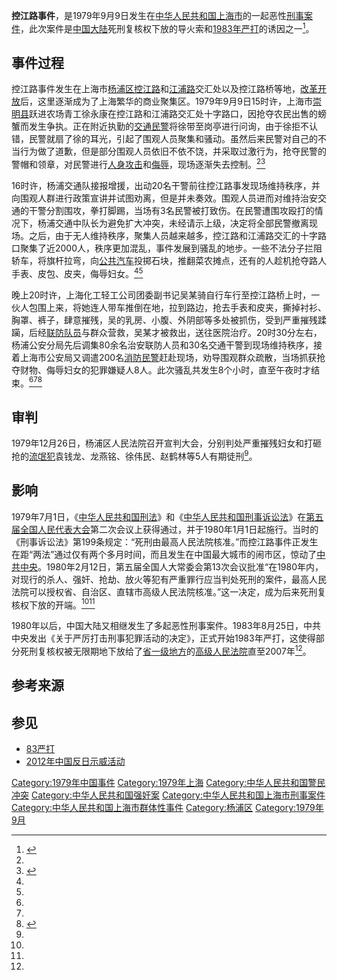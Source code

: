 {{UTC+8}}
{{Infobox civilian attack
| title       = 控江路事件
| partof      = 
| image       = 
| image_size  = 
| alt         = 
| caption     = 
| map         = 
| map_size    = 
| map_alt     = 
| map_caption =
| location    = {{PRC}}[[上海市|上海市]][[杨浦区|杨浦区]]
| target      = 襲擊目標
| coordinates =  {{Coord|31|16|37.2|N|121|30|51|E|display=inline,title|type:landmark}}
| date        = {{start date|1979|9|9}}
| time        = 15时至23时
| timezone    = [[UTC+8|UTC+8]]
| type        = [[抢劫|抢劫]]、打砸、[[性侵犯|性侵犯]]
| fatalities  = 0
| injuries    = 不明
| victims     =
| perpetrators= 
| susperps    = 
| weapons     = 
| numparts    = 
| dfens       = 
| motive      = 
| website     =
}}
'''控江路事件'''，是1979年9月9日发生在[[中华人民共和国|中华人民共和国]][[上海市|上海市]]的一起恶性[[刑事案件|刑事案件]]，此次案件是[[中国大陆|中国大陆]]死刑复核权下放的导火索和[[83严打|1983年严打]]的诱因之一<ref name="sohu">{{cite web|author1=法制周报|title=我国死刑复核权下放始末：控江路事件是导火索|url=http://news.sohu.com/20080509/n256758184.shtml|website=[[搜狐网|搜狐网]]|accessdate=2016-01-22|archive-date=2019-05-19|archive-url=https://web.archive.org/web/20190519081852/http://news.sohu.com/20080509/n256758184.shtml|dead-url=no}}</ref>。

== 事件过程 ==
控江路事件发生在上海市[[杨浦区|杨浦区]][[控江路|控江路]]和[[江浦路|江浦路]]交汇处以及控江路桥等地，[[改革开放|改革开放]]后，这里逐渐成为了上海繁华的商业聚集区。1979年9月9日15时许，上海市[[崇明县|崇明县]]跃进农场青工徐永康在控江路和江浦路交汇处十字路口，因抢夺农民出售的螃蟹而发生争执。正在附近执勤的[[交警|交通民警]]将徐带至岗亭进行问询，由于徐拒不认错，民警就扇了徐的耳光，引起了围观人员聚集和骚动。虽然后来民警对自己的不当行为做了道歉，但是部分围观人员依旧不依不饶，并采取过激行为，抢夺民警的警帽和领章，对民警进行[[人身攻击|人身攻击]]和[[侮辱|侮辱]]，现场逐渐失去控制。<ref name="sohu"/><ref name="shanghai">{{cite web|author1=上海市地方志办公室|title=上海公安志|url=http://www.shtong.gov.cn/newsite/node2/node2245/node4476/node58285/node58381/node58391/userobject1ai46276.html|website=上海市地方志办公室|accessdate=2016-01-22|archive-date=2016-03-27|archive-url=https://web.archive.org/web/20160327104940/http://www.shtong.gov.cn/Newsite/node2/node2245/node4476/node58285/node58381/node58391/userobject1ai46276.html|dead-url=no}}</ref>

16时许，杨浦交通队接报增援，出动20名干警前往控江路事发现场维持秩序，并向围观人群进行政策宣讲并试图劝离，但是并未奏效。围观人员进而对维持治安交通的干警分割围攻，拳打脚踢，当场有3名民警被打致伤。在民警遭围攻殴打的情况下，杨浦交通中队长为避免扩大冲突，未经请示上级，决定将全部民警撤离现场。之后，由于无人维持秩序，聚集人员越来越多，控江路和江浦路交汇的十字路口聚集了近2000人，秩序更加混乱，事件发展到骚乱的地步。一些不法分子拦阻轿车，将旗杆拉弯，向[[公共汽车|公共汽车]]投掷石块，推翻菜农摊点，还有的人趁机抢夺路人手表、皮包、皮夹，侮辱妇女。<ref name="sohu"/><ref name="shanghai"/>

晚上20时许，上海化工轻工公司团委副书记吴某骑自行车行至控江路桥上时，一伙人包围上来，将她连人带车推倒在地，拉到路边，抢去手表和皮夹，撕掉衬衫、胸罩、裤子，肆意摧残，吴的乳房、小腹、外阴部等多处被抓伤，受到严重摧残蹂躏，后经[[联防队|联防队员]]与群众营救，吴某才被救出，送往医院治疗。20时30分左右，杨浦公安分局先后调集80余名治安联防人员和30名交通干警到现场维持秩序，接着上海市公安局又调遣200名[[消防员|消防民警]]赶赴现场，劝导围观群众疏散，当场抓获抢夺财物、侮辱妇女的犯罪嫌疑人8人。此次骚乱共发生8个小时，直至午夜时才结束。<ref name="sohu"/><ref name="shanghai"/><ref name="PhoenixTV">{{cite web|author1=[[凤凰卫视|凤凰卫视]]|title=上海控江路事件：过路妇女遭流氓扒衣|url=http://v.ifeng.com/society/200904/1f8e1503-3852-4916-8077-0d9306703ea6.shtml|website=[[凤凰网|凤凰网]]|accessdate=2016-01-22|archive-date=2019-05-19|archive-url=https://web.archive.org/web/20190519141408/http://v.ifeng.com/society/200904/1f8e1503-3852-4916-8077-0d9306703ea6.shtml|dead-url=no}}</ref>

== 审判 ==
1979年12月26日，杨浦区人民法院召开宣判大会，分别判处严重摧残妇女和打砸抢的[[流氓罪|流氓犯]]袁钱龙、龙燕铭、徐伟民、赵鹤林等5人有期徒刑<ref name="shanghai"/>。

== 影响 ==
1979年7月1日，《[[中华人民共和国刑法|中华人民共和国刑法]]》和《[[中华人民共和国刑事诉讼法|中华人民共和国刑事诉讼法]]》在[[第五届全国人民代表大会|第五届全国人民代表大会]]第二次会议上获得通过，并于1980年1月1日起施行。当时的《刑事诉讼法》第199条规定：“死刑由最高人民法院核准。”而控江路事件正发生在距“两法”通过仅有两个多月时间，而且发生在中国最大城市的闹市区，惊动了[[中共中央|中共中央]]。1980年2月12日，第五届全国人大常委会第13次会议批准“在1980年内，对现行的杀人、强奸、抢劫、放火等犯有严重罪行应当判处死刑的案件，最高人民法院可以授权省、自治区、直辖市高级人民法院核准。”这一决定，成为后来死刑复核权下放的开端。<ref name="sohu"/><ref name="PhoenixTV"/>

1980年以后，中国大陆又相继发生了多起恶性刑事案件。1983年8月25日，中共中央发出《关于严厉打击刑事犯罪活动的决定》，正式开始1983年严打，这使得部分死刑复核权被无限期地下放给了[[中国一级行政区|省一级地方]]的[[高级人民法院|高级人民法院]]直至2007年<ref name="sohu"/>。

== 参考来源 ==
{{Reflist|2}}

== 参见 ==
*[[83严打|83严打]]
*[[2012年中国反日示威活动|2012年中国反日示威活动]]

[[Category:1979年中国事件|Category:1979年中国事件]]
[[Category:1979年上海|Category:1979年上海]]
[[Category:中华人民共和国警民冲突|Category:中华人民共和国警民冲突]]
[[Category:中华人民共和国强奸案|Category:中华人民共和国强奸案]]
[[Category:中华人民共和国上海市刑事案件|Category:中华人民共和国上海市刑事案件]]
[[Category:中华人民共和国上海市群体性事件|Category:中华人民共和国上海市群体性事件]]
[[Category:杨浦区|Category:杨浦区]]
[[Category:1979年9月|Category:1979年9月]]